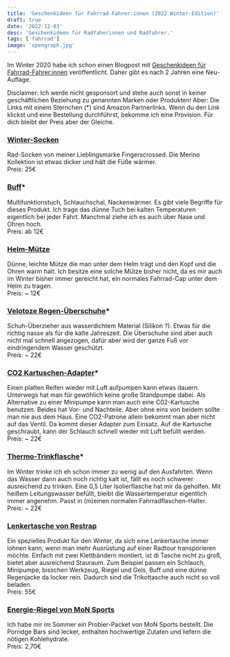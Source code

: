 ```yaml
---
title: 'Geschenkideen für Fahrrad-Fahrer:innen (2022 Winter-Edition)'
draft: true
date: '2022-12-03'
desc: 'Geschenkideen für Radfaherinnen und Radfahrer.'
tags: ['fahrrad']
image: 'opengraph.jpg'
---
```


Im Winter 2020 habe ich schon einen Blogpost mit [Geschenkideen für Fahrrad-Fahrer:innen](fahrrad-geschenkideen) veröffentlicht. Daher gibt es nach 2 Jahren eine Neu-Auflage.

<p className="not-prose text-xs leading-tight">
	Disclaimer: Ich werde nicht gesponsort und stehe auch sonst in keiner geschäftlichen Beziehung zu genannten Marken oder Produkten! Aber: Die Links mit einem Sternchen (*) sind Amazon Partnerlinks. Wenn du den Link klickst und eine Bestellung durchführst, bekomme ich eine Provision. Für dich bleibt der Preis aber der Gleiche.
</p>


### [Winter-Socken](https://fingerscrossed.design/collections/merino-1)
Rad-Socken von meiner Lieblingsmarke Fingerscrossed. Die Merino Kollektion ist etwas dicker und hält die Füße wärmer. <br />
Preis: 25€


### [Buff](https://amzn.to/3VmAS6Z)*
Multifunktionstuch, Schlauchschal, Nackenwärmer. Es gibt viele Begriffe für dieses Produkt. Ich trage das dünne Tuch bei kalten Temperaturen eigentlich bei jeder Fahrt. Manchmal ziehe ich es auch über Nase und Ohren hoch.<br />
Preis: ab 12€


### [Helm-Mütze](https://www.gorewear.com/de-de/m-thermo-muetze-100394)
Dünne, leichte Mütze die man unter dem Helm trägt und den Kopf und die Ohren warm halt. Ich besitze eine solche Mütze bisher nicht, da es mir auch im Winter bisher immer gereicht hat, ein normales Fahrrad-Cap unter dem Helm zu tragen.<br/>
Preis: ~ 12€


### [Velotoze Regen-Überschuhe](https://amzn.to/3EXdaas)*
Schuh-Überzieher aus wasserdichtem Material (Silikon ?). Etwas für die richtig nasse als für die kalte Jahreszeit. Die Überschuhe sind aber auch nicht mal schnell angezogen, dafür aber wird der ganze Fuß vor eindringendem Wasser geschützt.<br />
Preis: ~ 22€


### [CO2 Kartuschen-Adapter](https://amzn.to/3H5MWoY)*
Einen platten Reifen wieder mit Luft aufpumpen kann etwas dauern. Unterwegs hat man für gewöhlich keine große Standpumpe dabei. Als Alternative zu einer Minipumpe kann man auch eine C02-Kartusche benutzen. Beides hat Vor- und Nachteile. Aber ohne eins von beidem sollte man nie aus dem Haus. Eine CO2-Patrone allein bekommt man aber nicht auf das Ventil. Da kommt dieser Adapter zum Einsatz. Auf die Kartusche geschraubt, kann der Schlauch schnell wieder mit Luft befüllt werden.<br />
Preis: ~ 22€


### [Thermo-Trinkflasche](https://amzn.to/3VLLM6j)*
Im Winter trinke ich eh schon immer zu wenig auf den Ausfahrten. Wenn das Wasser dann auch noch richtig kalt ist, fällt es noch schwerer ausreichend zu trinken. Eine 0,5 Liter Isolierflasche hat mir da geholfen. Mit heißem Leitungswasser befüllt, bleibt die Wassertemperatur eigentlich immer angenehm. Passt in (m)einen normalen Fahrradflaschen-Halter.<br />
Preis: ~ 22€


### [Lenkertasche von Restrap](https://www.rosebikes.de/restrap-canister-bag-lenkerrolle-2690090)
Ein spezielles Produkt für den Winter, da sich eine Lenkertasche immer lohnen kann, wenn man mehr Ausrüstung auf einer Radtour transporieren möchte. Einfach mit zwei Klettbändern montiert, ist di Tasche nicht zu groß, bietet aber ausreichend Stauraum. Zum Beispiel passen ein Schlauch, Minipumpe, bisschen Werkzeug, Riegel und Gels, Buff und eine dünne Regenjacke da locker rein. Dadurch sind die Trikottasche auch nicht so voll beladen.
<br />
Preis: 55€

### [Energie-Riegel von MoN Sports](https://mon-sports.com/porridge-bar?number=PORRIDGEBLUE)
Ich habe mir im Sommer ein Probier-Packet von MoN Sports bestellt. Die Porridge Bars sind lecker, enthalten hochwertige Zutaten und liefern die nötigen Kohlehydrate.<br />
Preis: 2,70€
